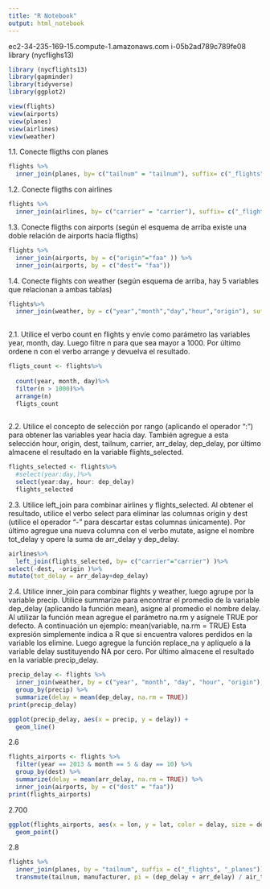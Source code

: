 ---
title: "R Notebook"
output: html_notebook
---
ec2-34-235-169-15.compute-1.amazonaws.com
i-05b2ad789c789fe08
library (nycflighs13)

```{r}
library (nycflights13)
library(gapminder)
library(tidyverse)
library(ggplot2)

view(flights)
view(airports)
view(planes)
view(airlines)
view(weather)


```

1.1. Conecte fligths con planes
```{r}
flights %>%
  inner_join(planes, by= c("tailnum" = "tailnum"), suffix= c("_flights", "_planes"))


```
1.2. Conecte fligths con airlines

```{r}

flights %>%
  inner_join(airlines, by= c("carrier" = "carrier"), suffix= c("_flights", "_airlines"))


```


1.3. Conecte fligths con airports (según el esquema de arriba existe una doble relación de
airports hacía fligths)

```{r}
flights %>%
  inner_join(airports, by = c("origin"="faa" )) %>%
  inner_join(airports, by = c("dest"= "faa"))

```


1.4. Conecte flights con weather (según esquema de arriba, hay 5 variables que relacionan
a ambas tablas)

```{r}
flights%>%
  inner_join(weather, by = c("year","month","day","hour","origin"), suffix = c("_flights","_weather"))
  
```
2.1. Utilice el verbo count en flights y envíe como parámetro las variables year, month, day.
Luego filtre n para que sea mayor a 1000. Por último ordene n con el verbo arrange y
devuelva el resultado.

```{r}


fligts_count <- flights%>%
 
  count(year, month, day)%>%
  filter(n > 1000)%>%
  arrange(n)
  fligts_count
      
```

2.2. Utilice el concepto de selección por rango (aplicando el operador “:”) para obtener las
variables year hacia day. También agregue a esta selección hour, origin, dest, tailnum,
carrier, arr_delay, dep_delay, por último almacene el resultado en la variable
flights_selected.

```{r}
flights_selected <- flights%>%
  #select(year:day,)%>%
  select(year:day, hour: dep_delay)
  flights_selected
```


2.3. Utilice left_join para combinar airlines y flights_selected. Al obtener el resultado, utilice
el verbo select para eliminar las columnas origin y dest (utilice el operador “-” para
descartar estas columnas únicamente). Por último agregue una nueva columna con el
verbo mutate, asigne el nombre tot_delay y opere la suma de arr_delay y dep_delay.


```{r}
airlines%>%
  left_join(flights_selected, by= c("carrier"="carrier") )%>%
select(-dest, -origin )%>%
mutate(tot_delay = arr_delay+dep_delay)


```

2.4. Utilice inner_join para combinar flights y weather, luego agrupe por la variable precip.
Utilice summarize para encontrar el promedio de la variable dep_delay (aplicando la
función mean), asigne al promedio el nombre delay. Al utilizar la función mean
agregue el parámetro na.rm y asígnele TRUE por defecto. A continuación un ejemplo:
mean(variable, na.rm = TRUE)
Esta expresión simplemente indica a R que si encuentra valores perdidos en la
variable los elimine.
Luego agregue la función replace_na y aplíquelo a la variable delay sustituyendo NA
por cero. Por último almacene el resultado en la variable precip_delay.
```{r}

precip_delay <- flights %>%
  inner_join(weather, by = c("year", "month", "day", "hour", "origin"), suffix = c("_flights", "_weather")) %>%
  group_by(precip) %>%
  summarize(delay = mean(dep_delay, na.rm = TRUE))
print(precip_delay)
```

```{r}

ggplot(precip_delay, aes(x = precip, y = delay)) +
  geom_line()

```




2.6
```{r}
flights_airports <- flights %>%
  filter(year == 2013 & month == 5 & day == 10) %>%
  group_by(dest) %>%
  summarize(delay = mean(arr_delay, na.rm = TRUE)) %>%
  inner_join(airports, by = c("dest" = "faa"))
print(flights_airports)
```
2.700
```{r}
ggplot(flights_airports, aes(x = lon, y = lat, color = delay, size = delay)) +
  geom_point()
```
2.8
```{r}

flights %>%
  inner_join(planes, by = "tailnum", suffix = c("_flights", "_planes")) %>%
  transmute(tailnum, manufacturer, pi = (dep_delay + arr_delay) / air_time)
```
